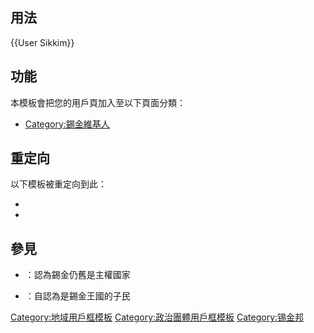 <includeonly><!-- 在這裡加入模板的保護標識 --></includeonly>
<noinclude>{{NoteTA|G1=IT}}{{documentation subpage}}</noinclude>
<!-- 在本行下編輯模板說明 -->

== 用法 ==
<nowiki>{{User Sikkim}}</nowiki>

== 功能 ==
本模板會把您的用戶頁加入至以下頁面分類：
* [[:Category:錫金維基人|Category:錫金維基人]]

== 重定向 ==
以下模板被重定向到此：
* {{t1|User 錫金}}
* {{t1|User 錫金邦}}

== 參見 ==
* {{t1|User 錫金主權}}：認為錫金仍舊是主權國家
* {{t1|User 錫金王國}}：自認為是錫金王國的子民

<includeonly>
<!-- 本行下加入模板的分類 -->
[[Category:地域用戶框模板]]
[[Category:政治團體用戶框模板]]
[[Category:锡金邦]]
<!-- 本行下加入模板的跨語言鏈接 -->
</includeonly>